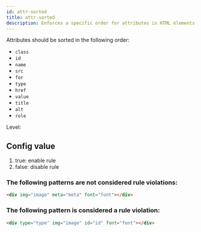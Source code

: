 ```yaml
---
id: attr-sorted
title: attr-sorted
description: Enforces a specific order for attributes in HTML elements to improve readability and consistency.
---
```


Attributes should be sorted in the following order:

- `class`
- `id`
- `name`
- `src`
- `for`
- `type`
- `href`
- `value`
- `title`
- `alt`
- `role`

Level: <Badge text="Error" variant="danger" />

## Config value

1. true: enable rule
2. false: disable rule


### The following patterns are **not** considered rule violations:

```html
<div img="image" meta="meta" font="font"></div>
```



### The following pattern is considered a rule violation:

```html
<div type="type" img="image" id="id" font="font"></div>
```
